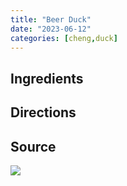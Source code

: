 ```yaml
---
title: "Beer Duck"
date: "2023-06-12"
categories: [cheng,duck]
---
```


## Ingredients

## Directions

## Source

![](source.jpg)
